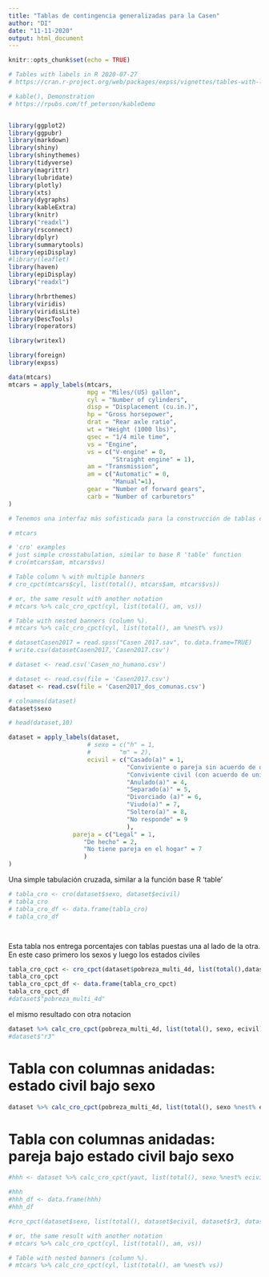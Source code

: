 ```yaml
---
title: "Tablas de contingencia generalizadas para la Casen"
author: "DI"
date: "11-11-2020"
output: html_document
---
```


```r
knitr::opts_chunk$set(echo = TRUE)

# Tables with labels in R 2020-07-27
# https://cran.r-project.org/web/packages/expss/vignettes/tables-with-labels.html

# kable(), Demonstration
# https://rpubs.com/tf_peterson/kableDemo


library(ggplot2)
library(ggpubr)
library(markdown)
library(shiny)
library(shinythemes)
library(tidyverse)
library(magrittr)
library(lubridate)
library(plotly)
library(xts)
library(dygraphs)
library(kableExtra)
library(knitr)
library("readxl")
library(rsconnect)
library(dplyr)
library(summarytools)
library(epiDisplay)
#library(leaflet)
library(haven)
library(epiDisplay)
library("readxl")

library(hrbrthemes)
library(viridis)
library(viridisLite)
library(DescTools)
library(roperators)

library(writexl)

library(foreign)
library(expss)
```



```r

data(mtcars)
mtcars = apply_labels(mtcars,
                      mpg = "Miles/(US) gallon",
                      cyl = "Number of cylinders",
                      disp = "Displacement (cu.in.)",
                      hp = "Gross horsepower",
                      drat = "Rear axle ratio",
                      wt = "Weight (1000 lbs)",
                      qsec = "1/4 mile time",
                      vs = "Engine",
                      vs = c("V-engine" = 0,
                             "Straight engine" = 1),
                      am = "Transmission",
                      am = c("Automatic" = 0,
                             "Manual"=1),
                      gear = "Number of forward gears",
                      carb = "Number of carburetors"
)

# Tenemos una interfaz más sofisticada para la construcción de tablas con tuberías magrittr. La construcción de la tabla consta de al menos tres funciones encadenadas con el operador de tubería:%>%. Al principio, necesitamos especificar las variables para las que se calcularán las estadísticas con tab_cells. En segundo lugar, calculamos estadísticas con una de las funciones tab_stat_ *. Y por último, finalizamos la creación de la tabla con tab_pivot, e. g .: conjunto de datos%>% tab_cells (variable)%>% tab_stat_cases ()%>% tab_pivot (). Después de eso, opcionalmente podemos ordenar la tabla con tab_sort_asc, soltar filas / columnas vacías con drop_rc y transponer con tab_transpose. La tabla resultante es solo un data.frame, por lo que podemos usar las operaciones habituales de R en ella. La documentación detallada para la creación de tablas se puede ver a través de? Tables. Para las pruebas de significación, consulte? Significación. En general, las tablas se traducen automáticamente a HTML para su salida en blocs de notas Knitr o Jupyter. Sin embargo, si queremos salida HTML en los cuadernos de R o en el visor de RStudio, necesitamos establecer opciones para eso: expss_output_rnotebook () o expss_output_viewer ().

```


```r
# mtcars

```


```r
# 'cro' examples
# just simple crosstabulation, similar to base R 'table' function
# cro(mtcars$am, mtcars$vs)
```


```r
# Table column % with multiple banners
# cro_cpct(mtcars$cyl, list(total(), mtcars$am, mtcars$vs))
```


```r
# or, the same result with another notation
# mtcars %>% calc_cro_cpct(cyl, list(total(), am, vs))
```

```r
# Table with nested banners (column %).          
# mtcars %>% calc_cro_cpct(cyl, list(total(), am %nest% vs))    
```


```r

# datasetCasen2017 = read.spss("Casen 2017.sav", to.data.frame=TRUE)
# write.csv(datasetCasen2017,'Casen2017.csv')

# dataset <- read.csv('Casen_no_humano.csv')
```


```r
# dataset <- read.csv(file = 'Casen2017.csv')
dataset <- read.csv(file = 'Casen2017_dos_comunas.csv')
```

```r
# colnames(dataset)
dataset$sexo
```


```r

# head(dataset,10)
```
```r
dataset = apply_labels(dataset,
                      # sexo = c("h" = 1,
                      #        "m" = 2),
                      ecivil = c("Casado(a)" = 1,
                                 "Conviviente o pareja sin acuerdo de unión civil" = 2,
                                 "Conviviente civil (con acuerdo de unión civil)" = 3,
                                 "Anulado(a)" = 4,
                                 "Separado(a)" = 5,
                                 "Divorciado (a)" = 6,
                                 "Viudo(a)" = 7,
                                 "Soltero(a)" = 8,
                                 "No responde" = 9
                                 ),
                  pareja = c("Legal" = 1,
                     "De hecho" = 2,
                     "No tiene pareja en el hogar" = 7
                     )
)
```
Una simple tabulación cruzada, similar a la función base R 'table'

```r
# tabla_cro <- cro(dataset$sexo, dataset$ecivil)
# tabla_cro
# tabla_cro_df <- data.frame(tabla_cro)
# tabla_cro_df 




```


Esta tabla nos entrega porcentajes con tablas puestas una al lado de la otra. En este caso primero los sexos y luego los estados civiles


```r
tabla_cro_cpct <- cro_cpct(dataset$pobreza_multi_4d, list(total(),dataset$sexo, dataset$ecivil))
tabla_cro_cpct
tabla_cro_cpct_df <- data.frame(tabla_cro_cpct)
tabla_cro_cpct_df
#dataset$"pobreza_multi_4d"
```

el mismo resultado con otra notacion


```r

dataset %>% calc_cro_cpct(pobreza_multi_4d, list(total(), sexo, ecivil))
#dataset$"r3"
```

# Tabla con columnas anidadas: estado civil bajo sexo

```r

dataset %>% calc_cro_cpct(pobreza_multi_4d, list(total(), sexo %nest% ecivil))
```
# Tabla con columnas anidadas: pareja bajo estado civil bajo sexo

```r

#hhh <- dataset %>% calc_cro_cpct(yaut, list(total(), sexo %nest% ecivil))

#hhh
#hhh_df <- data.frame(hhh)
#hhh_df 

```




```r
#cro_cpct(dataset$sexo, list(total(), dataset$ecivil, dataset$r3, dataset$pobreza_multi_4d))
```

```r
# or, the same result with another notation
# mtcars %>% calc_cro_cpct(cyl, list(total(), am, vs))
```


```r
# Table with nested banners (column %).          
# mtcars %>% calc_cro_cpct(cyl, list(total(), am %nest% vs)) 
```




